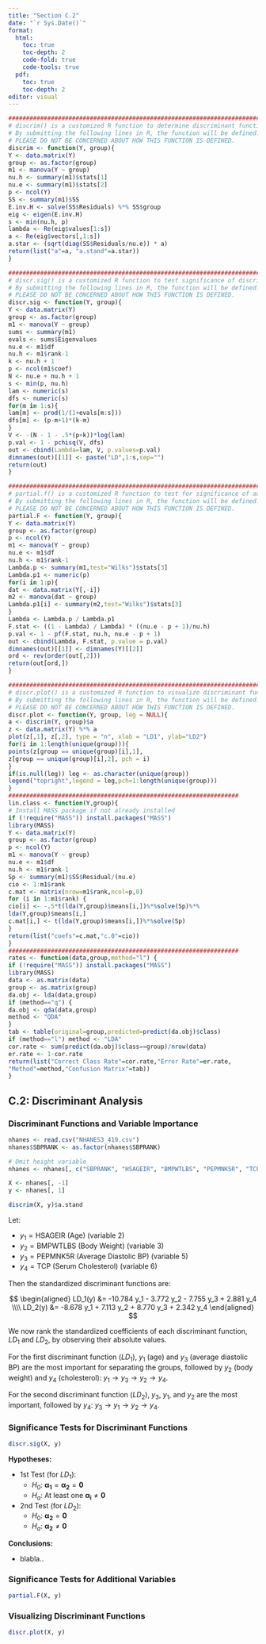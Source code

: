 ```yaml
---
title: "Section C.2"
date: "`r Sys.Date()`"
format: 
  html: 
    toc: true
    toc-depth: 2
    code-fold: true
    code-tools: true
  pdf:
    toc: true
    toc-depth: 2
editor: visual
---
```


```r
########################################################################################################
# discrim() is a customized R function to determine discriminant functions.
# By submitting the following lines in R, the function will be defined.
# PLEASE DO NOT BE CONCERNED ABOUT HOW THIS FUNCTION IS DEFINED.
discrim <- function(Y, group){
Y <- data.matrix(Y)
group <- as.factor(group)
m1 <- manova(Y ~ group)
nu.h <- summary(m1)$stats[1]
nu.e <- summary(m1)$stats[2]
p <- ncol(Y)
SS <- summary(m1)$SS
E.inv.H <- solve(SS$Residuals) %*% SS$group
eig <- eigen(E.inv.H)
s <- min(nu.h, p)
lambda <- Re(eig$values[1:s])
a <- Re(eig$vectors[,1:s])
a.star <- (sqrt(diag(SS$Residuals/nu.e)) * a)
return(list("a"=a, "a.stand"=a.star))
}

########################################################################################################
# discr.sig() is a customized R function to test significance of discriminant functions.
# By submitting the following lines in R, the function will be defined.
# PLEASE DO NOT BE CONCERNED ABOUT HOW THIS FUNCTION IS DEFINED.
discr.sig <- function(Y, group){
Y <- data.matrix(Y)
group <- as.factor(group)
m1 <- manova(Y ~ group)
sums <- summary(m1)
evals <- sums$Eigenvalues
nu.e <- m1$df
nu.h <- m1$rank-1
k <- nu.h + 1
p <- ncol(m1$coef)
N <- nu.e + nu.h + 1
s <- min(p, nu.h)
lam <- numeric(s)
dfs <- numeric(s)
for(m in 1:s){
lam[m] <- prod(1/(1+evals[m:s]))
dfs[m] <- (p-m+1)*(k-m)
}
V <- -(N - 1 - .5*(p+k))*log(lam)
p.val <- 1 - pchisq(V, dfs)
out <- cbind(Lambda=lam, V, p.values=p.val)
dimnames(out)[[1]] <- paste("LD",1:s,sep="")
return(out)
}

########################################################################################################
# partial.f() is a customized R function to test for significance of additional variables.
# By submitting the following lines in R, the function will be defined.
# PLEASE DO NOT BE CONCERNED ABOUT HOW THIS FUNCTION IS DEFINED.
partial.F <- function(Y, group){
Y <- data.matrix(Y)
group <- as.factor(group)
p <- ncol(Y)
m1 <- manova(Y ~ group)
nu.e <- m1$df
nu.h <- m1$rank-1
Lambda.p <- summary(m1,test="Wilks")$stats[3]
Lambda.p1 <- numeric(p)
for(i in 1:p){
dat <- data.matrix(Y[,-i])
m2 <- manova(dat ~ group)
Lambda.p1[i] <- summary(m2,test="Wilks")$stats[3]
}
Lambda <- Lambda.p / Lambda.p1
F.stat <- ((1 - Lambda) / Lambda) * ((nu.e - p + 1)/nu.h)
p.val <- 1 - pf(F.stat, nu.h, nu.e - p + 1)
out <- cbind(Lambda, F.stat, p.value = p.val)
dimnames(out)[[1]] <- dimnames(Y)[[2]]
ord <- rev(order(out[,2]))
return(out[ord,])
}

########################################################################################################
# discr.plot() is a customized R function to visualize discriminant functions.
# By submitting the following lines in R, the function will be defined.
# PLEASE DO NOT BE CONCERNED ABOUT HOW THIS FUNCTION IS DEFINED.
discr.plot <- function(Y, group, leg = NULL){
a <- discrim(Y, group)$a
z <- data.matrix(Y) %*% a
plot(z[,1], z[,2], type = "n", xlab = "LD1", ylab="LD2")
for(i in 1:length(unique(group))){
points(z[group == unique(group)[i],1],
z[group == unique(group)[i],2], pch = i)
}
if(is.null(leg)) leg <- as.character(unique(group))
legend("topright",legend = leg,pch=1:length(unique(group)))
}
#################################################################
lin.class <- function(Y,group){
# Install MASS package if not already installed
if (!require("MASS")) install.packages("MASS")
library(MASS)
Y <- data.matrix(Y)
group <- as.factor(group)
p <- ncol(Y)
m1 <- manova(Y ~ group)
nu.e <- m1$df
nu.h <- m1$rank-1
Sp <- summary(m1)$SS$Residual/(nu.e)
cio <- 1:m1$rank
c.mat <- matrix(nrow=m1$rank,ncol=p,0)
for (i in 1:m1$rank) {
cio[i] <- -.5*t(lda(Y,group)$means[i,])%*%solve(Sp)%*%
lda(Y,group)$means[i,]
c.mat[i,] <- t(lda(Y,group)$means[i,])%*%solve(Sp)
}
return(list("coefs"=c.mat,"c.0"=cio))
}
#################################################################
rates <- function(data,group,method="l") {
if (!require("MASS")) install.packages("MASS")
library(MASS)
data <- as.matrix(data)
group <- as.matrix(group)
da.obj <- lda(data,group)
if (method=="q") {
da.obj <- qda(data,group)
method <- "QDA"
}
tab <- table(original=group,predicted=predict(da.obj)$class)
if (method=="l") method <- "LDA"
cor.rate <- sum(predict(da.obj)$class==group)/nrow(data)
er.rate <- 1-cor.rate
return(list("Correct Class Rate"=cor.rate,"Error Rate"=er.rate,
"Method"=method,"Confusion Matrix"=tab))
}
```


## C.2: Discriminant Analysis

### Discriminant Functions and Variable Importance

```r
nhanes <- read.csv("NHANES3_419.csv")
nhanes$SBPRANK <- as.factor(nhanes$SBPRANK)

# Omit height variable
nhanes <- nhanes[, c("SBPRANK", "HSAGEIR", "BMPWTLBS", "PEPMNK5R", "TCP")]

X <- nhanes[, -1]
y <- nhanes[, 1]

discrim(X, y)$a.stand

```

Let:

- $y_1 = \text{HSAGEIR (Age) (variable 2)}$
- $y_2 = \text{BMPWTLBS (Body Weight) (variable 3)}$
- $y_3 = \text{PEPMNK5R (Average Diastolic BP) (variable 5)}$
- $y_4 = \text{TCP (Serum Cholesterol) (variable 6)}$

Then the standardized discriminant functions are:

$$
\begin{aligned}
LD_1(y) &= -10.784 y_1 - 3.772 y_2 - 7.755 y_3 + 2.881 y_4 \\\\
LD_2(y) &= -8.678 y_1 + 7.113 y_2 + 8.770 y_3 + 2.342 y_4
\end{aligned}
$$


We now rank the standardized coefficients of each discriminant function, $LD_1$ and $LD_2$, by observing their absolute values.

For the first discriminant function ($LD_1$), $y_1$ (age) and $y_3$ (average diastolic BP) are the most important for separating the groups, followed by $y_2$ (body weight) and $y_4$ (cholesterol):  $y_1 \rightarrow y_3 \rightarrow y_2 \rightarrow y_4$.

For the second discriminant function ($LD_2$), $y_3$, $y_1$, and $y_2$ are the most important, followed by $y_4$:  $y_3 \rightarrow y_1 \rightarrow y_2 \rightarrow y_4$.

### Significance Tests for Discriminant Functions

```r
discr.sig(X, y)
```


**Hypotheses:**

- 1st Test (for $LD_1$):
  - $H_0$: $\boldsymbol{\alpha_1} = \boldsymbol{\alpha_2} = \boldsymbol{0}$
  - $H_a$: At least one $\boldsymbol{\alpha_i} \neq \boldsymbol{0}$

- 2nd Test (for $LD_2$):
  - $H_0$: $\boldsymbol{\alpha_2} = \boldsymbol{0}$
  - $H_a$: $\boldsymbol{\alpha_2} \neq \boldsymbol{0}$

**Conclusions:**

- blabla..

### Significance Tests for Additional Variables

```r
partial.F(X, y)
```

### Visualizing Discriminant Functions

```r
discr.plot(X, y)
```



